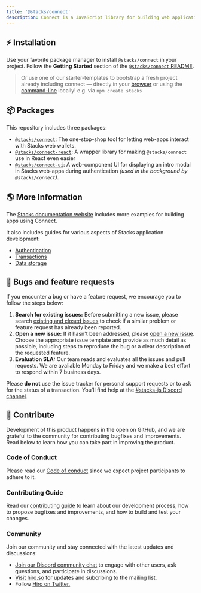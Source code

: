 ```yaml
---
title: '@stacks/connect'
description: Connect is a JavaScript library for building web applications connected to Stacks.
---
```


## ⚡️ Installation

Use your favorite package manager to install `@stacks/connect` in your project.
Follow the **Getting Started** section of the [`@stacks/connect` README](https://github.com/hirosystems/connect/tree/main/packages/connect).

> Or use one of our starter-templates to bootstrap a fresh project already including connect — directly in your [browser](https://docs.hiro.so/stacksjs-starters) or using the [command-line](https://github.com/hirosystems/stacks.js-starters) locally!
> e.g. via `npm create stacks`

## 📦 Packages

This repository includes three packages:

- [`@stacks/connect`](./packages/connect): The one-stop-shop tool for letting web-apps interact with Stacks web wallets.
- [`@stacks/connect-react`](./packages/connect-react): A wrapper library for making `@stacks/connect` use in React even easier
- [`@stacks/connect-ui`](./packages/connect-ui): A web-component UI for displaying an intro modal in Stacks web-apps during authentication _(used in the background by `@stacks/connect`)_.

## 🌎 More Information

The [Stacks documentation website](https://docs.stacks.co/build-apps/overview) includes more examples for building apps using Connect.

It also includes guides for various aspects of Stacks application development:

- [Authentication](https://docs.stacks.co/build-apps/references/authentication)
- [Transactions](https://docs.stacks.co/understand-stacks/technical-specs#transactions)
- [Data storage](https://docs.stacks.co/build-apps/references/gaia#understand-data-storage)

## 🐛 Bugs and feature requests

If you encounter a bug or have a feature request, we encourage you to follow the steps below:

1.  **Search for existing issues:** Before submitting a new issue, please search [existing and closed issues](https://github.com/hirosystems/connect/issues) to check if a similar problem or feature request has already been reported.
1.  **Open a new issue:** If it hasn't been addressed, please [open a new issue](https://github.com/hirosystems/connect/issues/new/choose). Choose the appropriate issue template and provide as much detail as possible, including steps to reproduce the bug or a clear description of the requested feature.
1.  **Evaluation SLA:** Our team reads and evaluates all the issues and pull requests. We are avaliable Monday to Friday and we make a best effort to respond within 7 business days.

Please **do not** use the issue tracker for personal support requests or to ask for the status of a transaction. You'll find help at the [#stacks-js Discord channel](https://stacks.chat/).

## 🎁 Contribute

Development of this product happens in the open on GitHub, and we are grateful to the community for contributing bugfixes and improvements. Read below to learn how you can take part in improving the product.

### Code of Conduct

Please read our [Code of conduct](https://github.com/hirosystems/connect/blob/main/CODE_OF_CONDUCT.md) since we expect project participants to adhere to it.

### Contributing Guide

Read our [contributing guide](https://github.com/hirosystems/connect/blob/main/.github/CONTRIBUTING.md) to learn about our development process, how to propose bugfixes and improvements, and how to build and test your changes.

### Community

Join our community and stay connected with the latest updates and discussions:

- [Join our Discord community chat](https://stacks.chat/) to engage with other users, ask questions, and participate in discussions.
- [Visit hiro.so](https://www.hiro.so/) for updates and subcribing to the mailing list.
- Follow [Hiro on Twitter.](https://twitter.com/hirosystems)
